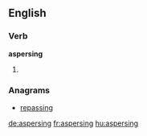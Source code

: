 ==English==

===Verb===
'''aspersing'''

# {{present participle of|asperse}}

===Anagrams===
* [[repassing#English|repassing]]

[[de:aspersing]]
[[fr:aspersing]]
[[hu:aspersing]]